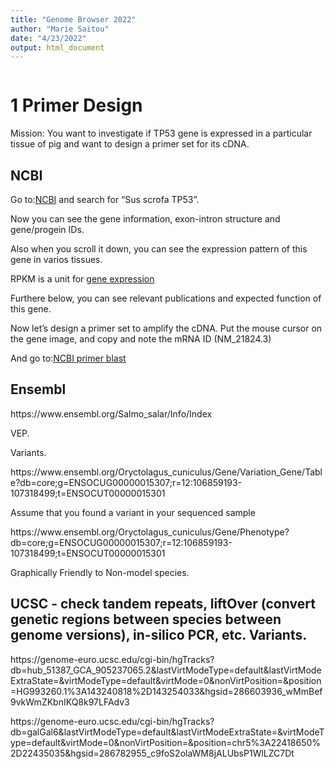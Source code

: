 ```yaml
---
title: "Genome Browser 2022"
author: "Marie Saitou"
date: "4/23/2022"
output: html_document
---
```


```bash

```

# 1 Primer Design

Mission: You want to investigate if TP53 gene is expressed in a particular tissue of pig and want to design a primer set for its cDNA.
 
## NCBI 

Go to:[NCBI](https://www.ncbi.nlm.nih.gov/labs/gquery/)
and search for "Sus scrofa  TP53".
[](assets/2022_browser/image-04-23-20.01.35.png)

Now you can see the gene information, exon-intron structure and gene/progein IDs.
[](assets/2022_browser/image-04-23-20.01.13.png)

Also when you scroll it down, you can see the expression pattern of this gene in varios tissues.
[](assets/2022_browser/image-04-23-20.00.57.png)

RPKM is a unit for [gene expression](https://www.reneshbedre.com/blog/expression_units.html#:~:text=RPKM%20is%20a%20gene%20length,the%20expression%20of%20that%20gene.)

Furthere below, you can see relevant publications and expected function of this gene.


Now let's design a primer set to amplify the cDNA.
Put the mouse cursor on the gene image, and copy and note the mRNA ID (NM_21824.3)

And go to:[NCBI primer blast](https://www.ncbi.nlm.nih.gov/tools/primer-blast/)









## Ensembl 
https://www.ensembl.org/Salmo_salar/Info/Index
 
VEP.


Variants.

https://www.ensembl.org/Oryctolagus_cuniculus/Gene/Variation_Gene/Table?db=core;g=ENSOCUG00000015307;r=12:106859193-107318499;t=ENSOCUT00000015301

Assume that you found a variant in your sequenced sample

https://www.ensembl.org/Oryctolagus_cuniculus/Gene/Phenotype?db=core;g=ENSOCUG00000015307;r=12:106859193-107318499;t=ENSOCUT00000015301



Graphically
Friendly to Non-model species.


## UCSC -  check tandem repeats, liftOver (convert genetic regions between species between genome versions), in-silico PCR, etc. Variants.
https://genome-euro.ucsc.edu/cgi-bin/hgTracks?db=hub_51387_GCA_905237065.2&lastVirtModeType=default&lastVirtModeExtraState=&virtModeType=default&virtMode=0&nonVirtPosition=&position=HG993260.1%3A143240818%2D143254033&hgsid=286603936_wMmBef9vkWmZKbnIKQ8k97LFAdv3


https://genome-euro.ucsc.edu/cgi-bin/hgTracks?db=galGal6&lastVirtModeType=default&lastVirtModeExtraState=&virtModeType=default&virtMode=0&nonVirtPosition=&position=chr5%3A22418650%2D22435035&hgsid=286782955_c9foS2olaWM8jALUbsP1WlLZC7Dt

